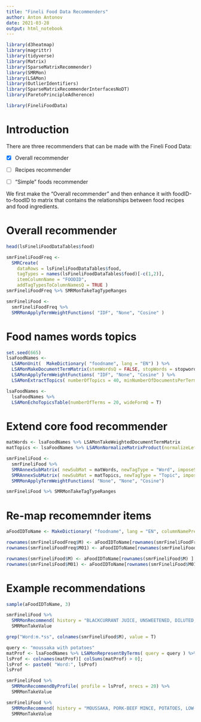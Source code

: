 ```yaml
---
title: "Fineli Food Data Recommenders"
author: Anton Antonov
date: 2021-03-28
output: html_notebook
---
```


```r
library(d3heatmap)
library(magrittr)
library(tidyverse)
library(Matrix)
library(SparseMatrixRecommender)
library(SMRMon)
library(LSAMon)
library(OutlierIdentifiers)
library(SparseMatrixRecommenderInterfacesNoDT)
library(ParetoPrincipleAdherence)

library(FineliFoodData)
```


# Introduction

There are three recommenders that can be made with the Fineli Food Data:

- [X] Overall recommender

- [ ] Recipes recommender

- [ ] "Simple" foods recommender

We first make the "Overall recommender" and then enhance it with foodID-to-foodID to matrix that contains 
the relationships between food recipes and food ingredients.

# Overall recommender

```r
head(lsFineliFoodDataTables$food)
```

```r
smrFineliFoodFreq <- 
  SMRCreate( 
    dataRows = lsFineliFoodDataTables$food, 
    tagTypes = names(lsFineliFoodDataTables$food)[-c(1,2)],
    itemColumnName = "FOODID", 
    addTagTypesToColumnNamesQ = TRUE )
smrFineliFoodFreq %>% SMRMonTakeTagTypeRanges
```


```r
smrFineliFood <- 
  smrFineliFoodFreq %>% 
  SMRMonApplyTermWeightFunctions( "IDF", "None", "Cosine" )
```

# Food names words topics

```r
set.seed(665)
lsaFoodNames <- 
  LSAMonUnit(  MakeDictionary( "foodname", lang = "EN") ) %>% 
  LSAMonMakeDocumentTermMatrix(stemWordsQ = FALSE, stopWords = stopwords::stopwords() ) %>% 
  LSAMonApplyTermWeightFunctions( "IDF", "None", "Cosine" ) %>% 
  LSAMonExtractTopics( numberOfTopics = 40, minNumberOfDocumentsPerTerm = 3, method = "NNMF", maxSteps = 15)
```

```r
lsaFoodNames <- 
  lsaFoodNames %>% 
  LSAMonEchoTopicsTable(numberOfTerms = 20, wideFormQ = T)
```

# Extend core food recommender

```r
matWords <- lsaFoodNames %>% LSAMonTakeWeightedDocumentTermMatrix
matTopics <- lsaFoodNames %>% LSAMonNormalizeMatrixProduct(normalizeLeftQ = F) %>% LSAMonTakeW
```

```r
smrFineliFood <- 
  smrFineliFood %>% 
  SMRAnnexSubMatrix( newSubMat = matWords, newTagType = "Word", imposeSameRowNamesQ = T, addTagTypesToColumnNamesQ = T) %>% 
  SMRAnnexSubMatrix( newSubMat = matTopics, newTagType = "Topic", imposeSameRowNamesQ = T, addTagTypesToColumnNamesQ = T) %>% 
  SMRMonApplyTermWeightFunctions( "None", "None", "Cosine")
```

```r
smrFineliFood %>% SMRMonTakeTagTypeRanges
```

# Re-map recomemnder items


```r
aFoodIDToName <- MakeDictionary( "foodname", lang = "EN", columnNamePrefixesQ = F)
```

```r
rownames(smrFineliFoodFreq$M) <- aFoodIDToName[rownames(smrFineliFoodFreq$M) ]
rownames(smrFineliFoodFreq$M01) <- aFoodIDToName[rownames(smrFineliFoodFreq$M01) ]
```

```r
rownames(smrFineliFood$M) <- aFoodIDToName[rownames(smrFineliFood$M) ]
rownames(smrFineliFood$M01) <- aFoodIDToName[rownames(smrFineliFood$M01) ]
```

# Example recommendations

```r
sample(aFoodIDToName, 3)
```

```r
smrFineliFood %>% 
  SMRMonRecommend( history = "BLACKCURRANT JUICE, UNSWEETENED, DILUTED, HOME-MADE", nrecs = 20) %>% 
  SMRMonTakeValue
```


```r
grep("Word:m.*ss", colnames(smrFineliFood$M), value = T)
```

```r
query <- "moussaka with potatoes"
matProf <- lsaFoodNames %>% LSAMonRepresentByTerms( query = query ) %>% LSAMonTakeValue
lsProf <- colnames(matProf)[ colSums(matProf) > 0];
lsProf <- paste0( "Word:", lsProf)
lsProf
```

```r
smrFineliFood %>% 
  SMRMonRecommendByProfile( profile = lsProf, nrecs = 20) %>% 
  SMRMonTakeValue
```

```r
smrFineliFood %>% 
  SMRMonRecommend( history = "MOUSSAKA, PORK-BEEF MINCE, POTATOES, LOW-FAT MILK", nrecs = 20) %>% 
  SMRMonTakeValue
```

